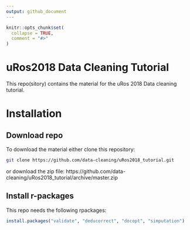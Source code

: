 ```yaml
---
output: github_document
---
```


<!-- README.md is generated from README.Rmd. Please edit that file -->

```r
knitr::opts_chunk$set(
  collapse = TRUE,
  comment = "#>"
)
```
# uRos2018 Data Cleaning Tutorial

This repo(sitory) contains the material for the uRos 2018 Data cleaning tutorial.


# Installation

## Download repo

To download the material either clone this repository:

```sh
git clone https://github.com/data-cleaning/uRos2018_tutorial.git
```

or download the zip file: https://github.com/data-cleaning/uRos2018_tutorial/archive/master.zip


## Install r-packages

This repo needs the following rpackages:

```r
install.packages("validate", "deducorrect", "docopt", "simputation")
```